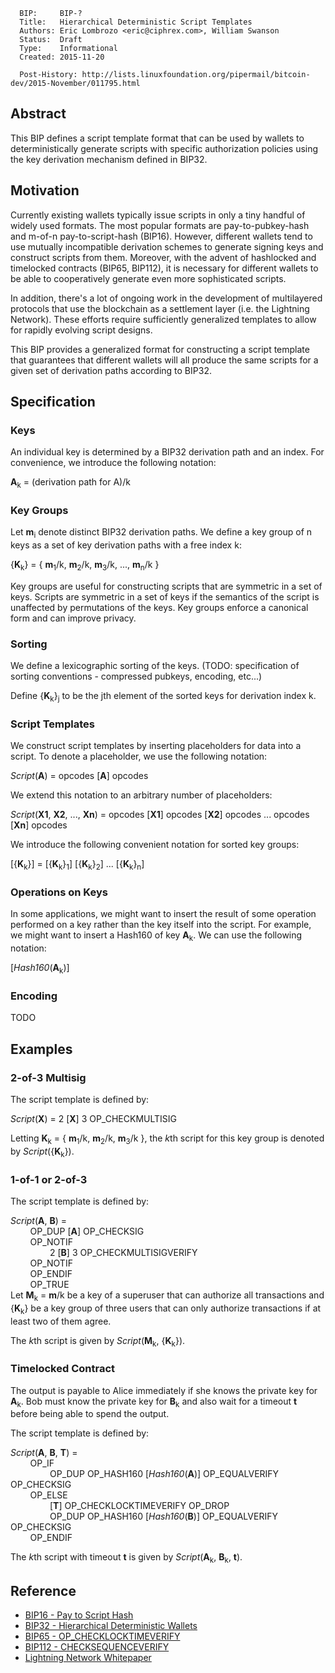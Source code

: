 <pre>
  BIP:     BIP-?
  Title:   Hierarchical Deterministic Script Templates
  Authors: Eric Lombrozo <eric@ciphrex.com>, William Swanson
  Status:  Draft
  Type:    Informational
  Created: 2015-11-20

  Post-History: http://lists.linuxfoundation.org/pipermail/bitcoin-dev/2015-November/011795.html
</pre>

==Abstract==

This BIP defines a script template format that can be used by wallets to deterministically generate scripts with specific authorization policies using the key derivation mechanism defined in BIP32.

==Motivation==

Currently existing wallets typically issue scripts in only a tiny handful of widely used formats. The most popular formats are pay-to-pubkey-hash and m-of-n pay-to-script-hash (BIP16). However, different wallets tend to use mutually incompatible derivation schemes to generate signing keys and construct scripts from them. Moreover, with the advent of hashlocked and timelocked contracts (BIP65, BIP112), it is necessary for different wallets to be able to cooperatively generate even more sophisticated scripts.

In addition, there's a lot of ongoing work in the development of multilayered protocols that use the blockchain as a settlement layer (i.e. the Lightning Network). These efforts require sufficiently generalized templates to allow for rapidly evolving script designs.

This BIP provides a generalized format for constructing a script template that guarantees that different wallets will all produce the same scripts for a given set of derivation paths according to BIP32.

==Specification==

===Keys===

An individual key is determined by a BIP32 derivation path and an index. For convenience, we introduce the following notation:

'''A'''<sub>k</sub> = (derivation path for A)/k

===Key Groups===

Let '''m'''<sub>i</sub> denote distinct BIP32 derivation paths. We define a key group of n keys as a set of key derivation paths with a free index k:

{'''K'''<sub>k</sub>} = { '''m'''<sub>1</sub>/k, '''m'''<sub>2</sub>/k, '''m'''<sub>3</sub>/k, ..., '''m'''<sub>n</sub>/k }

Key groups are useful for constructing scripts that are symmetric in a set of keys. Scripts are symmetric in a set of keys if the semantics of the script is unaffected by permutations of the keys. Key groups enforce a canonical form and can improve privacy.

===Sorting===

We define a lexicographic sorting of the keys. (TODO: specification of sorting conventions - compressed pubkeys, encoding, etc...)

Define {'''K'''<sub>k</sub>}<sub>j</sub> to be the jth element of the sorted keys for derivation index k.

===Script Templates===

We construct script templates by inserting placeholders for data into a script. To denote a placeholder, we use the following notation:

''Script''('''A''') = opcodes ['''A'''] opcodes

We extend this notation to an arbitrary number of placeholders:

''Script''('''X1''', '''X2''', ..., '''Xn''') = opcodes ['''X1'''] opcodes ['''X2'''] opcodes ... opcodes ['''Xn'''] opcodes

We introduce the following convenient notation for sorted key groups:

[{'''K'''<sub>k</sub>}] = [{'''K'''<sub>k</sub>}<sub>1</sub>] [{'''K'''<sub>k</sub>}<sub>2</sub>] ... [{'''K'''<sub>k</sub>}<sub>n</sub>]

===Operations on Keys===

In some applications, we might want to insert the result of some operation performed on a key rather than the key itself into the script. For example, we might want to insert a Hash160 of key '''A'''<sub>k</sub>. We can use the following notation:

[''Hash160''('''A'''<sub>k</sub>)]

===Encoding===

TODO

==Examples==

===2-of-3 Multisig===

The script template is defined by:

''Script''('''X''') = 2 ['''X'''] 3 OP_CHECKMULTISIG

Letting '''K'''<sub>k</sub> = { '''m'''<sub>1</sub>/k, '''m'''<sub>2</sub>/k, '''m'''<sub>3</sub>/k }, the ''k''th script for this key group is denoted by ''Script''({'''K'''<sub>k</sub>}).

===1-of-1 or 2-of-3===

The script template is defined by:

''Script''('''A''', '''B''') = <br>
&nbsp; &nbsp; &nbsp; &nbsp; OP_DUP ['''A'''] OP_CHECKSIG<br>
&nbsp; &nbsp; &nbsp; &nbsp; OP_NOTIF<br>
&nbsp; &nbsp; &nbsp; &nbsp; &nbsp; &nbsp; &nbsp; &nbsp; 2 ['''B'''] 3 OP_CHECKMULTISIGVERIFY <br>
&nbsp; &nbsp; &nbsp; &nbsp; OP_NOTIF<br>
&nbsp; &nbsp; &nbsp; &nbsp; OP_ENDIF<br>
&nbsp; &nbsp; &nbsp; &nbsp; OP_TRUE<br>

Let '''M'''<sub>k</sub> = '''m'''/k be a key of a superuser that can authorize all transactions and {'''K'''<sub>k</sub>} be a key group of three users that can only authorize transactions if at least two of them agree.

The ''k''th script is given by ''Script''('''M'''<sub>k</sub>, {'''K'''<sub>k</sub>}).

===Timelocked Contract===

The output is payable to Alice immediately if she knows the private key for '''A'''<sub>k</sub>. Bob must know the private key for '''B'''<sub>k</sub> and also wait for a timeout '''t''' before being able to spend the output.

The script template is defined by:

''Script''('''A''', '''B''', '''T''') = <br>
&nbsp; &nbsp; &nbsp; &nbsp; OP_IF <br>
&nbsp; &nbsp; &nbsp; &nbsp; &nbsp; &nbsp; &nbsp; &nbsp; OP_DUP OP_HASH160 [''Hash160''('''A''')] OP_EQUALVERIFY OP_CHECKSIG <br>
&nbsp; &nbsp; &nbsp; &nbsp; OP_ELSE <br>
&nbsp; &nbsp; &nbsp; &nbsp; &nbsp; &nbsp; &nbsp; &nbsp; ['''T'''] OP_CHECKLOCKTIMEVERIFY OP_DROP <br>
&nbsp; &nbsp; &nbsp; &nbsp; &nbsp; &nbsp; &nbsp; &nbsp; OP_DUP OP_HASH160 [''Hash160''('''B''')] OP_EQUALVERIFY OP_CHECKSIG <br>
&nbsp; &nbsp; &nbsp; &nbsp; OP_ENDIF

The ''k''th script with timeout '''t''' is given by ''Script''('''A'''<sub>k</sub>, '''B'''<sub>k</sub>, '''t''').

==Reference==

* [[bip-0016.mediawiki|BIP16 - Pay to Script Hash]]
* [[bip-0032.mediawiki|BIP32 - Hierarchical Deterministic Wallets]]
* [[bip-0065.mediawiki|BIP65 - OP_CHECKLOCKTIMEVERIFY]]
* [[bip-0112.mediawiki|BIP112 - CHECKSEQUENCEVERIFY]]
* [[https://lightning.network/lightning-network-paper.pdf|Lightning Network Whitepaper]]
